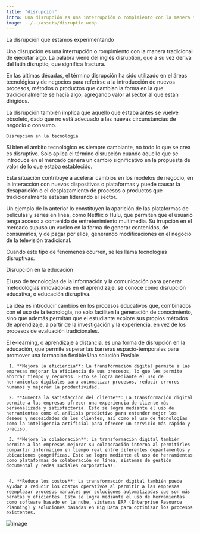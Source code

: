 ```yaml
---
title: "disrupción"
intro: Una disrupción es una interrupción o rompimiento con la manera tradicional de ejecutar algo.
image: ../../assets/disruptio.webp
---
```


La disrupción que estamos experimentando

Una disrupción es una interrupción o rompimiento con la manera tradicional de ejecutar algo. La palabra viene del inglés disruption, que a su vez deriva del latín disruptio, que significa fractura.

En las últimas décadas, el término disrupción ha sido utilizado en el áreas tecnológica y de negocios para referirse a la introducción de nuevos procesos, métodos o productos que cambian la forma en la que tradicionalmente se hacía algo, agregando valor al sector al que están dirigidos.

La disrupción también implica que aquello que estaba antes se vuelve obsoleto, dado que no está adecuado a las nuevas circunstancias de negocio o consumo.

    Disrupción en la tecnología

Si bien el ámbito tecnológico es siempre cambiante, no todo lo que se crea es disruptivo. Solo aplica el término disrupción cuando aquello que se introduce en el mercado genera un cambio significativo en la propuesta de valor de lo que estaba establecido.

Esta situación contribuye a acelerar cambios en los modelos de negocio, en la interacción con nuevos dispositivos o plataformas y puede causar la desaparición o el desplazamiento de procesos o productos que tradicionalmente estaban liderando el sector.

Un ejemplo de lo anterior lo constituyen la aparición de las plataformas de películas y series en línea, como Netflix o Hulu, que permiten que el usuario tenga acceso a contenido de entretenimiento multimedia. Su irrupción en el mercado supuso un vuelco en la forma de generar contenidos, de consumirlos, y de pagar por ellos, generando modificaciones en el negocio de la televisión tradicional.

Cuando este tipo de fenómenos ocurren, se les llama tecnologías disruptivas.

Disrupción en la educación

El uso de tecnologías de la información y la comunicación para generar metodologías innovadoras en el aprendizaje, se conoce como disrupción educativa, o educación disruptiva.

La idea es introducir cambios en los procesos educativos que, combinados con el uso de la tecnología, no solo faciliten la generación de conocimiento, sino que además permitan que el estudiante explore sus propios métodos de aprendizaje, a partir de la investigación y la experiencia, en vez de los procesos de evaluación tradicionales.

El e-learning, o aprendizaje a distancia, es una forma de disrupción en la educación, que permite superar las barreras espacio-temporales para promover una formación flexible
Una solución Posíble

     1. **Mejora la eficiencia**: La transformación digital permite a las empresas mejorar la eficiencia de sus procesos, lo que les permite ahorrar tiempo y recursos. Esto se logra mediante el uso de herramientas digitales para automatizar procesos, reducir errores humanos y mejorar la productividad.

     2. **Aumenta la satisfacción del cliente**: La transformación digital permite a las empresas ofrecer una experiencia de cliente más personalizada y satisfactoria. Esto se logra mediante el uso de herramientas como el análisis predictivo para entender mejor los deseos y necesidades de los clientes, así como el uso de tecnologías como la inteligencia artificial para ofrecer un servicio más rápido y preciso.

     3. **Mejora la colaboración**: La transformación digital también permite a las empresas mejorar su colaboración interna al permitirles compartir información en tiempo real entre diferentes departamentos y ubicaciones geográficas. Esto se logra mediante el uso de herramientas como plataformas de colaboración en línea, sistemas de gestión documental y redes sociales corporativas.


     4. **Reduce los costos**: La transformación digital también puede ayudar a reducir los costos operativos al permitir a las empresas reemplazar procesos manuales por soluciones automatizadas que son más baratas y eficientes. Esto se logra mediante el uso de herramientas como software basado en la nube, sistemas ERP (Enterprise Resource Planning) y soluciones basadas en Big Data para optimizar los procesos existentes.




![image](https://res.cloudinary.com/dj0dedvu0/image/upload/v1691017312/qhhm3pj58gla1sbytntm.jpg)
